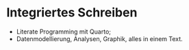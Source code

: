 # Integriertes Schreiben

- Literate Programming mit Quarto; 
- Datenmodellierung, Analysen, Graphik, alles in einem Text.
